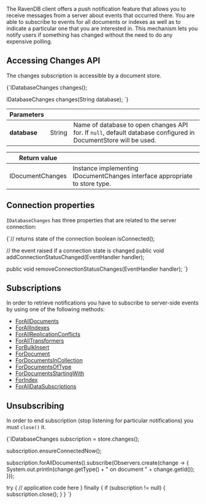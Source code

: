 
The RavenDB client offers a push notification feature that allows you to receive messages from a server about events that occurred there.
You are able to subscribe to events for all documents or indexes as well as to indicate a particular one that you are interested in. 
This mechanism lets you notify users if something has changed without the need to do any expensive polling. 

## Accessing Changes API

The changes subscription is accessible by a document store.

<TabItem value="changes_1" label="changes_1">
<CodeBlock language="java">
{`IDatabaseChanges changes();

IDatabaseChanges changes(String database);
`}
</CodeBlock>
</TabItem>

| Parameters | | |
| ------------- | ------------- | ----- |
| **database** | String | Name of database to open changes API for. If `null`, default database configured in DocumentStore will be used. |

| Return value | |
| ------------- | ----- |
| IDocumentChanges | Instance implementing IDocumentChanges interface appropriate to store type. |

## Connection properties

`IDatabaseChanges` has three properties that are related to the server connection:

<TabItem value="java" label="java">
<CodeBlock language="java">
{`// returns state of the connection
boolean isConnected();

// the event raised if a connection state is changed
public void addConnectionStatusChanged(EventHandler<VoidArgs> handler);

public void removeConnectionStatusChanges(EventHandler<VoidArgs> handler);
`}
</CodeBlock>
</TabItem>

## Subscriptions

In order to retrieve notifications you have to subscribe to server-side events by using one of the following methods:

- [ForAllDocuments](../../client-api/changes/how-to-subscribe-to-document-changes.mdx#foralldocuments)
- [ForAllIndexes](../../client-api/changes/how-to-subscribe-to-index-changes.mdx#forallindexes)
- [ForAllReplicationConflicts](../../client-api/changes/how-to-subscribe-to-replication-conflicts.mdx)
- [ForAllTransformers](../../client-api/changes/how-to-subscribe-to-transformer-changes.mdx)
- [ForBulkInsert](../../client-api/changes/how-to-subscribe-to-bulk-insert-operation-changes.mdx)
- [ForDocument](../../client-api/changes/how-to-subscribe-to-document-changes.mdx#fordocument)
- [ForDocumentsInCollection](../../client-api/changes/how-to-subscribe-to-document-changes.mdx#fordocumentsincollection)
- [ForDocumentsOfType](../../client-api/changes/how-to-subscribe-to-document-changes.mdx#fordocumentsoftype)
- [ForDocumentsStartingWith](../../client-api/changes/how-to-subscribe-to-document-changes.mdx#fordocumentsstartingwith)
- [ForIndex](../../client-api/changes/how-to-subscribe-to-index-changes.mdx#forindex)
- [ForAllDataSubscriptions](../../client-api/changes/how-to-subscribe-to-data-subscription-changes.mdx)

## Unsubscribing

In order to end subscription (stop listening for particular notifications) you must `close()` it.

<TabItem value="changes_2" label="changes_2">
<CodeBlock language="java">
{`IDatabaseChanges subscription = store.changes();

subscription.ensureConnectedNow();

subscription.forAllDocuments().subscribe(Observers.create(change -> \{
    System.out.println(change.getType() + " on document " + change.getId());
\}));

try \{
    // application code here
\} finally \{
    if (subscription != null) \{
        subscription.close();
    \}
\}
`}
</CodeBlock>
</TabItem>


